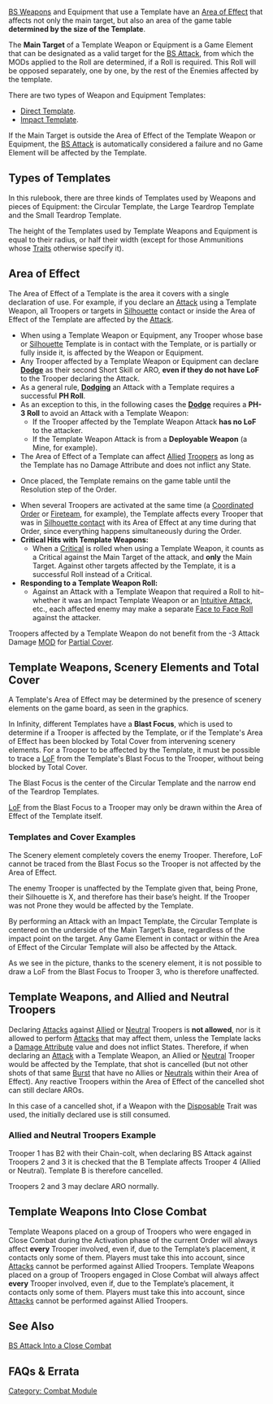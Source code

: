{{section-combat-module}}


[[BS Weapons]] and Equipment that use a Template have an [[Area of Effect]] that affects not only the main target, but also an area of the game table '''determined by the size of the Template'''.

{{n4}}
The '''Main Target''' of a Template Weapon or Equipment is a Game Element that can be designated as a valid target for the [[BS Attack]], from which the MODs applied to the Roll are determined, if a Roll is required. This Roll will be opposed separately, one by one, by the rest of the Enemies affected by the template.

There are two types of Weapon and Equipment Templates:
* [[Direct Template Weapons | Direct Template]].
* [[Impact Template Weapons | Impact Template]]. 


{{important-start}}
If the Main Target is outside the Area of Effect of the Template Weapon or Equipment, the [[BS Attack]] is automatically considered a failure and no Game Element will be affected by the Template.
{{important-end}}
{{n4end}}


== Types of Templates ==

In this rulebook, there are three kinds of Templates used by Weapons and pieces of Equipment: the Circular Template, the Large Teardrop Template and the Small Teardrop Template.

The height of the Templates used by Template Weapons and Equipment is equal to their radius, or half their width (except for those Ammunitions whose [[Traits]] otherwise specify it).

{{image | name=dual-types-of-templates-1024.jpg | style=512border }}


== Area of Effect ==

The Area of Effect of a Template is the area it covers with a single declaration of use. For example, if you declare an [[Attack]] using a Template Weapon, all Troopers or targets in [[Silhouette]] contact or inside the Area of Effect of the Template are affected by the [[Attack]]. 

{{image | name=eng-3d-templates-2.jpg | style=512border }}

{{image | name=eng-3d-templates-1.jpg | style=512border }}

{{image | name=dual-circular-template-pillar-1024.jpg | style=512border }}



{{effects}}
*When using a Template Weapon or Equipment, any Trooper whose base or [[Silhouette]] Template is in contact with the Template, or is partially or fully inside it, is affected by the Weapon or Equipment.
*Any Trooper affected by a Template Weapon or Equipment can declare '''[[Dodge]]''' as their second Short Skill or ARO, '''even if they do not have LoF''' to the Trooper declaring the Attack. 
*As a general rule, '''[[Dodging]]''' an Attack with a Template requires a successful '''PH Roll'''. 
*As an exception to this, in the following cases the '''[[Dodge]]''' requires a '''PH-3 Roll''' to avoid an Attack with a Template Weapon: {{n4inline}}{{seefaq | This MOD is applied once, no matter how many cases apply.}}{{n4inline-end}}
**If the Trooper affected by the Template Weapon Attack '''has no LoF''' to the attacker.
**If the Template Weapon Attack is from a '''Deployable Weapon''' (a Mine, for example). 
*The Area of Effect of a Template can affect [[Allied]] [[Troopers]] as long as the Template has no Damage Attribute and does not inflict any State. 
{{update | 1.3, Nov 2022}}
* {{erratahighlight}}Once placed, the Template remains on the game table until the Resolution step of the Order.{{erratahighlight-end}}
{{update-end}}
{{n4list}}
* When several Troopers are activated at the same time (a [[Coordinated Order]] or [[Fireteam]], for example), the Template affects every Trooper that was in [[Silhouette contact]] with its Area of Effect at any time during that Order, since everything happens simultaneously during the Order.
* '''Critical Hits with Template Weapons:'''
** When a [[Critical]] is rolled when using a Template Weapon, it counts as a Critical against the Main Target of the attack, and '''only''' the Main Target. Against other targets affected by the Template, it is a successful Roll instead of a Critical.
* '''Responding to a Template Weapon Roll:'''
** Against an Attack with a Template Weapon that required a Roll to hit–whether it was an Impact Template Weapon or an [[Intuitive Attack]], etc., each affected enemy may make a separate [[Face to Face Roll]] against the attacker.
{{n4end}}


{{important-start}}
Troopers affected by a Template Weapon do not benefit from the -3 Attack Damage [[MOD]] for [[Partial Cover]].
{{important-end}}

== Template Weapons, Scenery Elements and Total Cover ==

A Template's Area of Effect may be determined by the presence of scenery elements on the game board, as seen in the graphics.

In Infinity, different Templates have a '''Blast Focus''', which is used to determine if a Trooper is affected by the Template, or if the Template's Area of Effect has been blocked by Total Cover from intervening scenery elements. For a Trooper to be affected by the Template, it must be possible to trace a [[LoF]] from the Template's Blast Focus to the Trooper, without being blocked by Total Cover. 

The Blast Focus is the center of the Circular Template and the narrow end of the Teardrop Templates. 

[[LoF]] from the Blast Focus to a Trooper may only be drawn within the Area of Effect of the Template itself.


=== Templates and Cover Examples ===

{{greybox-start |Area of Effect, Blast Focus, and Scenery}}
{{image | name=eng-dtw-example-3.jpg | style=512border }}

The Scenery element completely covers the enemy Trooper. Therefore, LoF cannot be traced from the Blast Focus so the Trooper is not affected by the Area of Effect.
{{greybox-end}}


{{greybox-start | Area of Effect, Placement and Total Cover}}
{{image | name=eng-dtw-example-4.jpg | style=512border }}

The enemy Trooper is unaffected by the Template given that, being Prone, their Silhouette is X, and therefore has their base’s height. If the Trooper was not Prone they would be affected by the Template.
{{greybox-end}}


{{n4}}{{greybox-start | Circular Impact Template and Cover}}
{{image | name=eng-circular-impact-cover-1024.jpg | style=512border }}

By performing an Attack with an Impact Template, the Circular Template is centered on the underside of the Main Target’s Base, regardless of the impact point on the target. Any Game Element in contact or within the Area of Effect of the Circular Template will also be affected by the Attack. 

As we see in the picture, thanks to the scenery element, it is not possible to draw a LoF from the Blast Focus to Trooper 3, who is therefore unaffected. 
{{greybox-end}}

{{n4end}}

== Template Weapons, and Allied and Neutral Troopers ==

Declaring [[Attacks]] against [[Allied]] or [[Neutral]] Troopers is '''not allowed''', nor is it allowed to perform [[Attacks]] that may affect them, unless the Template lacks a [[Damage Attribute]] value and does not inflict States. Therefore, if when declaring an [[Attack]] with a Template Weapon, an Allied or [[Neutral]] Trooper would be affected by the Template, that shot is cancelled (but not other shots of that same [[Burst]] that have no Allies or [[Neutrals]] within their Area of Effect). Any reactive Troopers within the Area of Effect of the cancelled shot can still declare AROs. 

In this case of a cancelled shot, if a Weapon with the [[Disposable]] Trait was used, the initially declared use is still consumed.


=== Allied and Neutral Troopers Example ===
{{greybox-start | Direct Template Weapons, Allied and Neutral Troopers}}
{{image | name=eng-dtw-allies.jpg | style=512border }}

Trooper 1 has B2 with their Chain-colt, when declaring BS Attack against Troopers 2 and 3 it is checked that the B Template affects Trooper 4 (Allied or Neutral). Template B is therefore cancelled. 

Troopers 2 and 3 may declare ARO normally.
{{greybox-end}}


== Template Weapons Into Close Combat ==
{{update | 1.3, Nov 2022}}
Template Weapons placed on a group of Troopers {{erratahighlight}}who were engaged in Close Combat during the Activation phase of the current Order{{erratahighlight-end}} will always affect '''every''' Trooper involved, even if, due to the Template’s placement, it contacts only some of them. Players must take this into account, since [[Attacks]] cannot be performed against Allied Troopers.
{{update-end}}
{{original}}
Template Weapons placed on a group of Troopers {{originalhighlight}}engaged in Close Combat{{originalhighlight-end}} will always affect '''every''' Trooper involved, even if, due to the Template’s placement, it contacts only some of them. Players must take this into account, since [[Attacks]] cannot be performed against Allied Troopers.
{{original-end}}


==  See Also ==
[[BS Attack Into a Close Combat]] 


== FAQs & Errata ==

{{faqbox |
type = errata |
title = N4 Errata |
version = 1.0, Jan 2021 |
q = [Errata] How do Dodge MODs stack for Deployable Weapons, Templates from outside LoF and AROs to Troopers inside ZoC but outside LoF? |
a = The rules text in the Important box on p83 takes priority over the examples.
In the Dodge and Deployable Weapon example, the Zhanshi is suffering a single -3 MOD, not -6. |
related = [[Dodge]], [[Template Weapons and Equipment]] }}


{{section-combat-module}}



[[Category: Combat Module]]